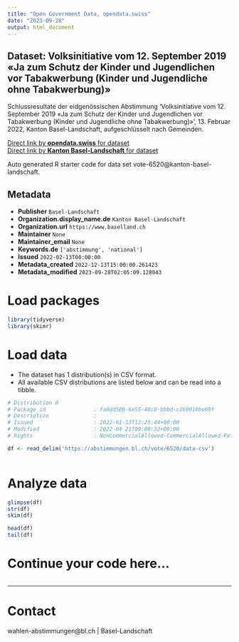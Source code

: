 ```yaml
---
title: "Open Government Data, opendata.swiss"
date: "2023-09-28"
output: html_document
---
```


## Dataset: Volksinitiative vom 12. September 2019 «Ja zum Schutz der Kinder und Jugendlichen vor Tabakwerbung (Kinder und Jugendliche ohne Tabakwerbung)»

Schlussresultate der eidgenössischen Abstimmung 'Volksinitiative vom 12. September 2019 «Ja zum Schutz der Kinder und Jugendlichen vor Tabakwerbung (Kinder und Jugendliche ohne Tabakwerbung)» ', 13. Februar 2022, Kanton Basel-Landschaft, aufgeschlüsselt nach Gemeinden.

[Direct link by **opendata.swiss** for dataset](https://opendata.swiss/de/dataset/volksinitiative-vom-12-september-2019-ja-zum-schutz-der-kinder-und-jugendlichen-vor-tabakwerbun1)<br>
[Direct link by **Kanton Basel-Landschaft** for dataset](https://abstimmungen.bl.ch/vote/6520/data)

Auto generated R starter code for data set vote-6520@kanton-basel-landschaft.

## Metadata

- **Publisher** `Basel-Landschaft`
- **Organization.display_name.de** `Kanton Basel-Landschaft`
- **Organization.url** `https://www.baselland.ch`
- **Maintainer** `None`
- **Maintainer_email** `None`
- **Keywords.de** `['abstimmung', 'national']`
- **Issued** `2022-02-13T00:00:00`
- **Metadata_created** `2022-12-13T15:00:00.261423`
- **Metadata_modified** `2023-09-28T02:05:09.128043`


# Load packages

```r

library(tidyverse)
library(skimr)

```

# Load data

-   The dataset has 1 distribution(s) in CSV format.
-   All available CSV distributions are listed below and can be read into a tibble.

```r

# Distribution 0
# Package_id               : fa8dd58b-6e55-48c8-bbbd-c160010be60f
# Description              : 
# Issued                   : 2022-01-13T12:25:44+00:00
# Modified                 : 2022-04-21T09:08:32+00:00
# Rights                   : NonCommercialAllowed-CommercialAllowed-ReferenceRequired

df <- read_delim('https://abstimmungen.bl.ch/vote/6520/data-csv')



```

# Analyze data

```r

glimpse(df)
str(df)
skim(df)

head(df)
tail(df)

```

# Continue your code here...

```r

```

------------------------------------------------------------------------

# Contact

wahlen-abstimmungen@bl.ch | Basel-Landschaft
